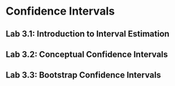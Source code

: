 # Confidence Intervals {#sec-conf-int}

## Lab 3.1: Introduction to Interval Estimation

## Lab 3.2: Conceptual Confidence Intervals

## Lab 3.3: Bootstrap Confidence Intervals
